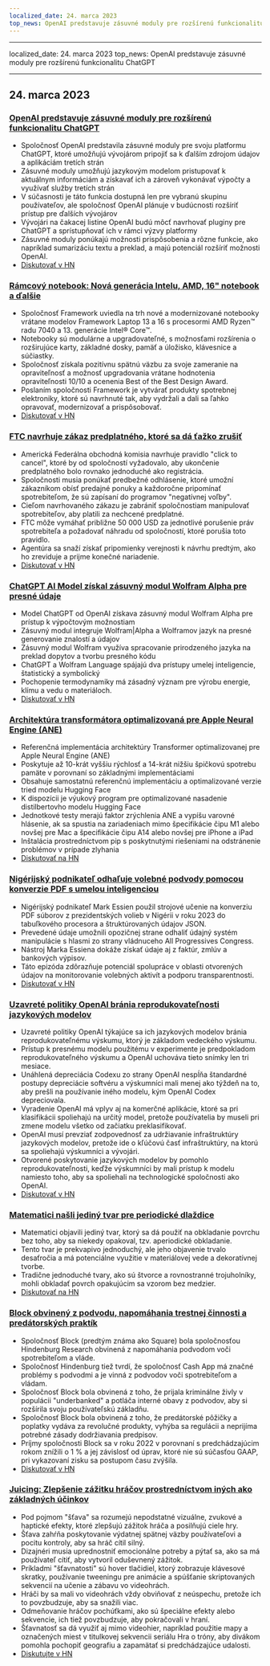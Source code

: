 ```yaml
---
localized_date: 24. marca 2023
top_news: OpenAI predstavuje zásuvné moduly pre rozšírenú funkcionalitu ChatGPT
---
```


---

localized_date: 24. marca 2023
top_news: OpenAI predstavuje zásuvné moduly pre rozšírenú funkcionalitu ChatGPT

---



<CallToAction />

<Steps>

## 24. marca 2023

### [OpenAI predstavuje zásuvné moduly pre rozšírenú funkcionalitu ChatGPT](https://openai.com/blog/chatgpt-plugins)

- Spoločnosť OpenAI predstavila zásuvné moduly pre svoju platformu ChatGPT, ktoré umožňujú vývojárom pripojiť sa k ďalším zdrojom údajov a aplikáciám tretích strán
- Zásuvné moduly umožňujú jazykovým modelom pristupovať k aktuálnym informáciám a získavať ich a zároveň vykonávať výpočty a využívať služby tretích strán
- V súčasnosti je táto funkcia dostupná len pre vybranú skupinu používateľov, ale spoločnosť OpenAI plánuje v budúcnosti rozšíriť prístup pre ďalších vývojárov
- Vývojári na čakacej listine OpenAI budú môcť navrhovať pluginy pre ChatGPT a sprístupňovať ich v rámci výzvy platformy
- Zásuvné moduly ponúkajú možnosti prispôsobenia a rôzne funkcie, ako napríklad sumarizáciu textu a preklad, a majú potenciál rozšíriť možnosti OpenAI.
- [Diskutovať v HN](http://news.ycombinator.com/item?id=35277677)

### [Rámcový notebook: Nová generácia Intelu, AMD, 16" notebook a ďalšie](https://frame.work/)

- Spoločnosť Framework uviedla na trh nové a modernizované notebooky vrátane modelov Framework Laptop 13 a 16 s procesormi AMD Ryzen™ radu 7040 a 13. generácie Intel® Core™.
- Notebooky sú modulárne a upgradovateľné, s možnosťami rozšírenia o rozširujúce karty, základné dosky, pamäť a úložisko, klávesnice a súčiastky.
- Spoločnosť získala pozitívnu spätnú väzbu za svoje zameranie na opraviteľnosť a možnosť upgradovania vrátane hodnotenia opraviteľnosti 10/10 a ocenenia Best of the Best Design Award.
- Poslaním spoločnosti Framework je vytvárať produkty spotrebnej elektroniky, ktoré sú navrhnuté tak, aby vydržali a dali sa ľahko opravovať, modernizovať a prispôsobovať.
- [Diskutovať v HN](http://news.ycombinator.com/item?id=35277660)

### [FTC navrhuje zákaz predplatného, ktoré sa dá ťažko zrušiť](https://www.theverge.com/2023/3/23/23652373/ftc-click-to-cancel-subscription-service-dark-patterns-ban)

- Americká Federálna obchodná komisia navrhuje pravidlo "click to cancel", ktoré by od spoločností vyžadovalo, aby ukončenie predplatného bolo rovnako jednoduché ako registrácia.
- Spoločnosti musia ponúkať predbežné odhlásenie, ktoré umožní zákazníkom obísť predajné ponuky a každoročne pripomínať spotrebiteľom, že sú zapísaní do programov "negatívnej voľby".
- Cieľom navrhovaného zákazu je zabrániť spoločnostiam manipulovať spotrebiteľov, aby platili za nechcené predplatné.
- FTC môže vymáhať približne 50 000 USD za jednotlivé porušenie práv spotrebiteľa a požadovať náhradu od spoločností, ktoré porušia toto pravidlo.
- Agentúra sa snaží získať pripomienky verejnosti k návrhu predtým, ako ho zreviduje a prijme konečné nariadenie.
- [Diskutovať v HN](http://news.ycombinator.com/item?id=35274519)

### [ChatGPT AI Model získal zásuvný modul Wolfram Alpha pre presné údaje](https://writings.stephenwolfram.com/2023/03/chatgpt-gets-its-wolfram-superpowers/)

- Model ChatGPT od OpenAI získava zásuvný modul Wolfram Alpha pre prístup k výpočtovým možnostiam
- Zásuvný modul integruje Wolfram|Alpha a Wolframov jazyk na presné generovanie znalostí a údajov
- Zásuvný modul Wolfram využíva spracovanie prirodzeného jazyka na preklad dopytov a tvorbu presného kódu
- ChatGPT a Wolfram Language spájajú dva prístupy umelej inteligencie, štatistický a symbolický
- Pochopenie termodynamiky má zásadný význam pre výrobu energie, klímu a vedu o materiáloch.
- [Diskutovať v HN](http://news.ycombinator.com/item?id=35277925)

### [Architektúra transformátora optimalizovaná pre Apple Neural Engine (ANE)](https://github.com/apple/ml-ane-transformers)

- Referenčná implementácia architektúry Transformer optimalizovanej pre Apple Neural Engine (ANE)
- Poskytuje až 10-krát vyššiu rýchlosť a 14-krát nižšiu špičkovú spotrebu pamäte v porovnaní so základnými implementáciami
- Obsahuje samostatnú referenčnú implementáciu a optimalizované verzie tried modelu Hugging Face
- K dispozícii je výukový program pre optimalizované nasadenie distilbertovho modelu Hugging Face
- Jednotkové testy merajú faktor zrýchlenia ANE a vypíšu varovné hlásenie, ak sa spustia na zariadeniach mimo špecifikácie čipu M1 alebo novšej pre Mac a špecifikácie čipu A14 alebo novšej pre iPhone a iPad
- Inštalácia prostredníctvom pip s poskytnutými riešeniami na odstránenie problémov v prípade zlyhania
- [Diskutovať na HN](http://news.ycombinator.com/item?id=35282325)

### [Nigérijský podnikateľ odhaľuje volebné podvody pomocou konverzie PDF s umelou inteligenciou](https://markessien.com/posts/drama_of_transcription/)

- Nigérijský podnikateľ Mark Essien použil strojové učenie na konverziu PDF súborov z prezidentských volieb v Nigérii v roku 2023 do tabuľkového procesora a štruktúrovaných údajov JSON.
- Prevedené údaje umožnili opozičnej strane odhaliť údajný systém manipulácie s hlasmi zo strany vládnuceho All Progressives Congress.
- Nástroj Marka Essiena dokáže získať údaje aj z faktúr, zmlúv a bankových výpisov.
- Táto epizóda zdôrazňuje potenciál spolupráce v oblasti otvorených údajov na monitorovanie volebných aktivít a podporu transparentnosti.
- [Diskutovať v HN](http://news.ycombinator.com/item?id=35272227)

### [Uzavreté politiky OpenAI bránia reprodukovateľnosti jazykových modelov](https://aisnakeoil.substack.com/p/openais-policies-hinder-reproducible)

- Uzavreté politiky OpenAI týkajúce sa ich jazykových modelov bránia reprodukovateľnému výskumu, ktorý je základom vedeckého výskumu.
- Prístup k presnému modelu použitému v experimente je predpokladom reprodukovateľného výskumu a OpenAI uchováva tieto snímky len tri mesiace.
- Unáhlená depreciácia Codexu zo strany OpenAI nespĺňa štandardné postupy depreciácie softvéru a výskumníci mali menej ako týždeň na to, aby prešli na používanie iného modelu, kým OpenAI Codex depreciovala.
- Vyradenie OpenAI má vplyv aj na komerčné aplikácie, ktoré sa pri klasifikácii spoliehajú na určitý model, pretože používatelia by museli pri zmene modelu všetko od začiatku preklasifikovať.
- OpenAI musí prevziať zodpovednosť za udržiavanie infraštruktúry jazykových modelov, pretože ide o kľúčovú časť infraštruktúry, na ktorú sa spoliehajú výskumníci a vývojári.
- Otvorené poskytovanie jazykových modelov by pomohlo reprodukovateľnosti, keďže výskumníci by mali prístup k modelu namiesto toho, aby sa spoliehali na technologické spoločnosti ako OpenAI.
- [Diskutovať v HN](http://news.ycombinator.com/item?id=35269304)

### [Matematici našli jediný tvar pre periodické dlaždice](https://www.newscientist.com/article/2365363-mathematicians-discover-shape-that-can-tile-a-wall-and-never-repeat/)

- Matematici objavili jediný tvar, ktorý sa dá použiť na obkladanie povrchu bez toho, aby sa niekedy opakoval, tzv. aperiodické obkladanie.
- Tento tvar je prekvapivo jednoduchý, ale jeho objavenie trvalo desaťročia a má potenciálne využitie v materiálovej vede a dekoratívnej tvorbe.
- Tradične jednoduché tvary, ako sú štvorce a rovnostranné trojuholníky, mohli obkladať povrch opakujúcim sa vzorom bez medzier.
- [Diskutovať na HN](http://news.ycombinator.com/item?id=35273707)

### [Block obvinený z podvodu, napomáhania trestnej činnosti a predátorských praktík](https://hindenburgresearch.com/block/)

- Spoločnosť Block (predtým známa ako Square) bola spoločnosťou Hindenburg Research obvinená z napomáhania podvodom voči spotrebiteľom a vláde.
- Spoločnosť Hindenburg tiež tvrdí, že spoločnosť Cash App má značné problémy s podvodmi a je vinná z podvodov voči spotrebiteľom a vládam.
- Spoločnosť Block bola obvinená z toho, že prijala kriminálne živly v populácii "underbanked" a potláča interné obavy z podvodov, aby si rozšírila svoju používateľskú základňu.
- Spoločnosť Block bola obvinená z toho, že predátorské pôžičky a poplatky vydáva za revolučné produkty, vyhýba sa regulácii a neprijíma potrebné zásady dodržiavania predpisov.
- Príjmy spoločnosti Block sa v roku 2022 v porovnaní s predchádzajúcim rokom znížili o 1 % a jej závislosť od úprav, ktoré nie sú súčasťou GAAP, pri vykazovaní zisku sa postupom času zvýšila.
- [Diskutovať v HN](http://news.ycombinator.com/item?id=35273782)

### [Juicing: Zlepšenie zážitku hráčov prostredníctvom iných ako základných účinkov](https://garden.bradwoods.io/notes/design/juice)

- Pod pojmom "šťava" sa rozumejú nepodstatné vizuálne, zvukové a haptické efekty, ktoré zlepšujú zážitok hráča a posilňujú ciele hry.
- Šťava zahŕňa poskytovanie výdatnej spätnej väzby používateľovi a pocitu kontroly, aby sa hráč cítil silný.
- Dizajnéri musia uprednostniť emocionálne potreby a pýtať sa, ako sa má používateľ cítiť, aby vytvoril oduševnený zážitok.
- Príkladmi "šťavnatosti" sú hover tlačidiel, ktorý zobrazuje klávesové skratky, používanie tweeningu pre animácie a spúšťanie skriptovaných sekvencií na učenie a zábavu vo videohrách.
- Hráči by sa mali vo videohrách vždy obviňovať z neúspechu, pretože ich to povzbudzuje, aby sa snažili viac.
- Odmeňovanie hráčov pochúťkami, ako sú špeciálne efekty alebo sekvencie, ich tiež povzbudzuje, aby pokračovali v hraní.
- Šťavnatosť sa dá využiť aj mimo videohier, napríklad použitie mapy a označených miest v titulkovej sekvencii seriálu Hra o tróny, aby divákom pomohla pochopiť geografiu a zapamätať si predchádzajúce udalosti.
- [Diskutujte v HN](http://news.ycombinator.com/item?id=35273139)

</Steps>
